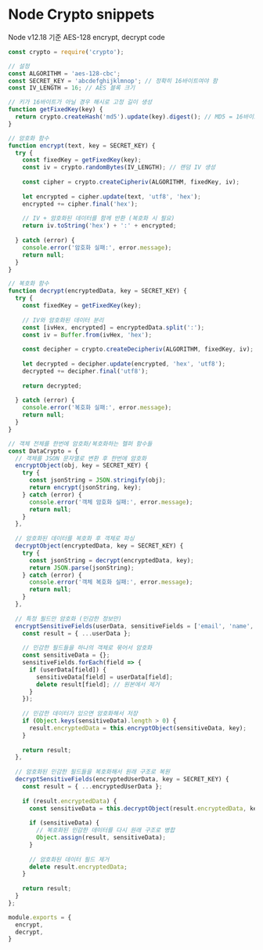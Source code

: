 # Node Crypto snippets

Node v12.18 기준 AES-128 encrypt, decrypt code

```javascript
const crypto = require('crypto');

// 설정
const ALGORITHM = 'aes-128-cbc';
const SECRET_KEY = 'abcdefghijklmnop'; // 정확히 16바이트여야 함
const IV_LENGTH = 16; // AES 블록 크기

// 키가 16바이트가 아닐 경우 해시로 고정 길이 생성
function getFixedKey(key) {
  return crypto.createHash('md5').update(key).digest(); // MD5 = 16바이트
}

// 암호화 함수
function encrypt(text, key = SECRET_KEY) {
  try {
    const fixedKey = getFixedKey(key);
    const iv = crypto.randomBytes(IV_LENGTH); // 랜덤 IV 생성
    
    const cipher = crypto.createCipheriv(ALGORITHM, fixedKey, iv);
    
    let encrypted = cipher.update(text, 'utf8', 'hex');
    encrypted += cipher.final('hex');
    
    // IV + 암호화된 데이터를 함께 반환 (복호화 시 필요)
    return iv.toString('hex') + ':' + encrypted;
    
  } catch (error) {
    console.error('암호화 실패:', error.message);
    return null;
  }
}

// 복호화 함수
function decrypt(encryptedData, key = SECRET_KEY) {
  try {
    const fixedKey = getFixedKey(key);
    
    // IV와 암호화된 데이터 분리
    const [ivHex, encrypted] = encryptedData.split(':');
    const iv = Buffer.from(ivHex, 'hex');
    
    const decipher = crypto.createDecipheriv(ALGORITHM, fixedKey, iv);
    
    let decrypted = decipher.update(encrypted, 'hex', 'utf8');
    decrypted += decipher.final('utf8');
    
    return decrypted;
    
  } catch (error) {
    console.error('복호화 실패:', error.message);
    return null;
  }
}

// 객체 전체를 한번에 암호화/복호화하는 헬퍼 함수들
const DataCrypto = {
  // 객체를 JSON 문자열로 변환 후 한번에 암호화
  encryptObject(obj, key = SECRET_KEY) {
    try {
      const jsonString = JSON.stringify(obj);
      return encrypt(jsonString, key);
    } catch (error) {
      console.error('객체 암호화 실패:', error.message);
      return null;
    }
  },
  
  // 암호화된 데이터를 복호화 후 객체로 파싱
  decryptObject(encryptedData, key = SECRET_KEY) {
    try {
      const jsonString = decrypt(encryptedData, key);
      return JSON.parse(jsonString);
    } catch (error) {
      console.error('객체 복호화 실패:', error.message);
      return null;
    }
  },
  
  // 특정 필드만 암호화 (민감한 정보만)
  encryptSensitiveFields(userData, sensitiveFields = ['email', 'name', 'company'], key = SECRET_KEY) {
    const result = { ...userData };
    
    // 민감한 필드들을 하나의 객체로 묶어서 암호화
    const sensitiveData = {};
    sensitiveFields.forEach(field => {
      if (userData[field]) {
        sensitiveData[field] = userData[field];
        delete result[field]; // 원본에서 제거
      }
    });
    
    // 민감한 데이터가 있으면 암호화해서 저장
    if (Object.keys(sensitiveData).length > 0) {
      result.encryptedData = this.encryptObject(sensitiveData, key);
    }
    
    return result;
  },
  
  // 암호화된 민감한 필드들을 복호화해서 원래 구조로 복원
  decryptSensitiveFields(encryptedUserData, key = SECRET_KEY) {
    const result = { ...encryptedUserData };
    
    if (result.encryptedData) {
      const sensitiveData = this.decryptObject(result.encryptedData, key);
      
      if (sensitiveData) {
        // 복호화된 민감한 데이터를 다시 원래 구조로 병합
        Object.assign(result, sensitiveData);
      }
      
      // 암호화된 데이터 필드 제거
      delete result.encryptedData;
    }
    
    return result;
  }
};

module.exports = {
  encrypt,
  decrypt,
}
```